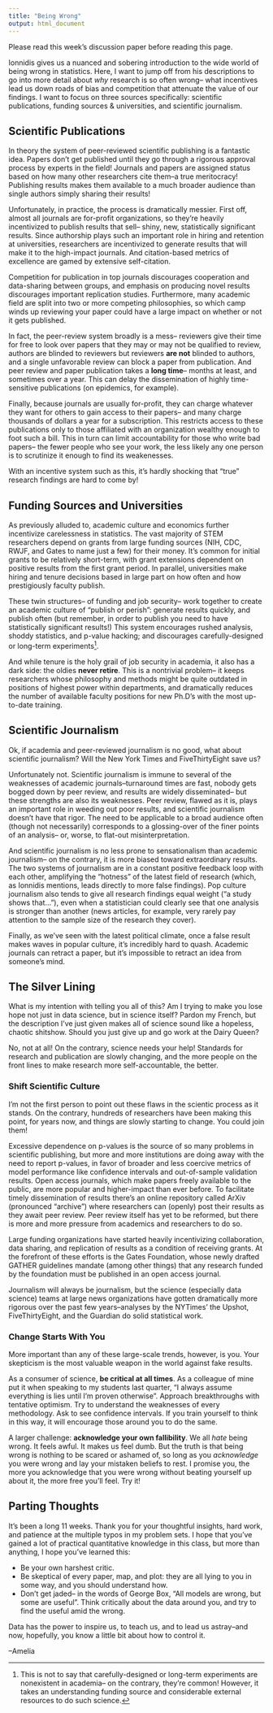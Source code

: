 ```yaml
---
title: "Being Wrong"
output: html_document
---
```


Please read this week's discussion paper before reading this page. 

Ionnidis gives us a nuanced and sobering introduction to the wide world of being wrong in statistics. Here, I want to jump off from his descriptions to go into more detail about *why* research is so often wrong-- what incentives lead us down roads of bias and competition that attenuate the value of our findings. I want to focus on three sources specifically: scientific publications, funding sources & universities, and scientific journalism. 

## Scientific Publications
In theory the system of peer-reviewed scientific publishing is a fantastic idea. Papers don't get published until they go through a rigorous approval process by experts in the field! Journals and papers are assigned status based on how many other researchers cite them--a true meritocracy! Publishing results makes them available to a much broader audience than single authors simply sharing their results!

Unfortunately, in practice, the process is dramatically messier. First off, almost all journals are for-profit organizations, so they're heavily incentivized to publish results that sell-- shiny, new, statistically significant results. Since authorship plays such an important role in hiring and retention at universities, researchers are incentivized to generate results that will make it to the high-impact journals. And citation-based metrics of excellence are gamed by extensive self-citation. 

Competition for publication in top journals discourages cooperation and data-sharing between groups, and emphasis on producing novel results discourages important replication studies. Furthermore, many academic field are split into two or more competing philosophies, so which camp winds up reviewing your paper could have a large impact on whether or not it gets published. 

In fact, the peer-review system broadly is a mess-- reviewers give their time for free to look over papers that they may or may not be qualified to review, authors are blinded to reviewers but reviewers **are not** blinded to authors, and a single unfavorable review can block a paper from publication. And peer review and paper publication takes a **long time**-- months at least, and sometimes over a year. This can delay the dissemination of highly time-sensitive publications (on epidemics, for example). 

Finally, because journals are usually for-profit, they can charge whatever they want for others to gain access to their papers-- and many charge thousands of dollars a year for a subscription. This restricts access to these publications only to those affiliated with an organization wealthy enough to foot such a bill. This in turn can limit accountability for those who write bad papers-- the fewer people who see your work, the less likely any one person is to scrutinize it enough to find its weakenesses.

With an incentive system such as this, it's hardly shocking that "true" research findings are hard to come by!


## Funding Sources and Universities
As previously alluded to, academic culture and economics further incentivize carelessness in statistics. The vast majority of STEM researchers depend on grants from large funding sources (NIH, CDC, RWJF, and Gates to name just a few) for their money. It's common for initial grants to be relatively short-term, with grant extensions dependent on positive results from the first grant period. In parallel, universities make hiring and tenure decisions based in large part on how often and how prestigiously faculty publish. 

These twin structures-- of funding and job security-- work together to create an academic culture of "publish or perish": generate results quickly, and publish often (but remember, in order to publish you need to have statistically significant results!)  This system encourages rushed analysis, shoddy statistics, and p-value hacking; and discourages carefully-designed or long-term experiments[^1].

[^1]: This is not to say that carefully-designed or long-term experiments are nonexistent in academia-- on the contrary, they're common! However, it takes an understanding funding source and considerable external resources to do such science. 

And while tenure is the holy grail of job security in academia, it also has a dark side: the oldies **never retire**. This is a nontrivial problem-- it keeps researchers whose philosophy and methods might be quite outdated in positions of highest power within departments, and dramatically reduces the number of available faculty positions for new Ph.D's with the most up-to-date training. 


## Scientific Journalism 
Ok, if academia and peer-reviewed journalism is no good, what about scientific journalism? Will the New York Times and FiveThirtyEight save us?

Unfortunately not. Scientific journalism is immune to several of the weaknesses of academic journals--turnaround times are fast, nobody gets bogged down by peer review, and results are widely disseminated-- but these strengths are also its weaknesses. Peer review, flawed as it is, plays an important role in weeding out poor results, and scientific journalism doesn't have that rigor. The need to be applicable to a broad audience often (though not necessarily) corresponds to a glossing-over of the finer points of an analysis-- or, worse, to flat-out misinterpretation. 

And scientific journalism is no less prone to sensationalism than academic journalism-- on the contrary, it is more biased toward extraordinary results. The two systems of journalism are in a constant positive feedback loop with each other, amplifying the "hotness" of the latest field of research (which, as Ionnidis mentions, leads directly to more false findings). Pop culture journalism also tends to give all research findings equal weight ("a study shows that..."), even when a statistician could clearly see that one analysis is stronger than another (news articles, for example, very rarely pay attention to the sample size of the research they cover). 

Finally, as we've seen with the latest political climate, once a false result makes waves in popular culture, it's incredibly hard to quash. Academic journals can retract a paper, but it's impossible to retract an idea from someone's mind. 


## The Silver Lining

What is my intention with telling you all of this? Am I trying to make you lose hope not just in data science, but in science itself? Pardon my French, but the description I've just given makes all of science sound like a hopeless, chaotic shitshow. Should you just give up and go work at the Dairy Queen?

No, not at all! On the contrary, science needs your help! Standards for research and publication are slowly changing, and the more people on the front lines to make research more self-accountable, the better. 

### Shift Scientific Culture
I'm not the first person to point out these flaws in the scientic process as it stands. On the contrary, hundreds of researchers have been making this point, for years now, and things are slowly starting to change. You could join them!

Excessive dependence on p-values is the source of so many problems in scientific publishing, but more and more institutions are doing away with the need to report p-values, in favor of broader and less coercive metrics of model performance like confidence intervals and out-of-sample validation results. Open access journals, which make papers freely available to the public, are more popular and higher-impact than ever before. To facilitate timely dissemination of results there's an online repository called ArXiv (pronounced "archive") where researchers can (openly) post their results as they await peer review. Peer review itself has yet to be reformed, but there is more and more pressure from academics and researchers to do so. 

Large funding organizations have started heavily incentivizing collaboration, data sharing, and replication of results as a condition of receiving grants. At the forefront of these efforts is the Gates Foundation, whose newly drafted GATHER guidelines mandate (among other things) that any research funded by the foundation must be published in an open access journal. 

Journalism will always be journalism, but the science (especially data science) teams at large news organizations have gotten dramatically more rigorous over the past few years--analyses by the NYTimes' the Upshot, FiveThirtyEight, and the Guardian do solid statistical work. 

### Change Starts With You 

More important than any of these large-scale trends, however, is you. Your skepticism is the most valuable weapon in the world against fake results. 

As a consumer of science, **be critical at all times**. As a colleague of mine put it when speaking to my students last quarter, "I always assume everything is lies until I'm proven otherwise". Approach breakthroughs with tentative optimism. Try to understand the weaknesses of every methodology. Ask to see confidence intervals. If you train yourself to think in this way, it will encourage those around you to do the same. 

A larger challenge: **acknowledge your own fallibility**. We all *hate* being wrong. It feels awful. It makes us feel dumb. But the truth is that being wrong is nothing to be scared or ashamed of, so long as you *acknowledge* you were wrong and lay your mistaken beliefs to rest. I promise you, the more you acknowledge that you were wrong without beating yourself up about it, the more free you'll feel. Try it!

## Parting Thoughts

It's been a long 11 weeks. Thank you for your thoughtful insights, hard work, and patience at the multiple typos in my problem sets. I hope that you've gained a lot of practical quantitative knowledge in this class, but more than anything, I hope you've learned this:

* Be your own harshest critic. 
* Be skeptical of every paper, map, and plot: they are all lying to you in some way, and you should understand how. 
* Don't get jaded-- in the words of George Box, "All models are wrong, but some are useful". Think critically about the data around you, and try to find the useful amid the wrong. 

Data has the power to inspire us, to teach us, and to lead us astray--and now, hopefully, you know a little bit about how to control it. 

--Amelia




